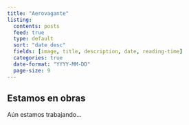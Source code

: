 ```yaml
---
title: "Aerovagante"
listing: 
  contents: posts
  feed: true
  type: default
  sort: "date desc"
  fields: [image, title, description, date, reading-time]
  categories: true
  date-format: "YYYY-MM-DD"
  page-size: 9
---
```


::: {.callout-caution}
## Estamos en obras

Aún estamos trabajando… 
:::